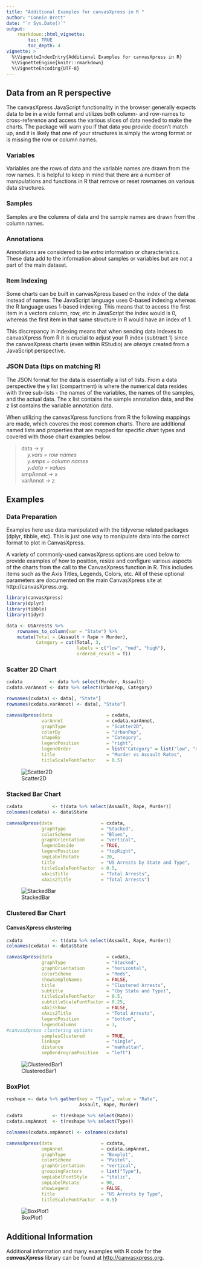 ```yaml
---
title: "Additional Examples for canvasXpress in R "
author: "Connie Brett"
date: "`r Sys.Date()`"
output: 
    rmarkdown::html_vignette:
        toc: TRUE
        toc_depth: 4
vignette: >
  %\VignetteIndexEntry{Additional Examples for canvasXpress in R}
  %\VignetteEngine{knitr::rmarkdown}
  %\VignetteEncoding{UTF-8}
---
```


## Data from an R perspective

The canvasXpress JavaScript functionality in the browser generally expects data to be in a wide format and utilizes both column- and row-names to cross-reference and access the various slices of data needed to make the charts.  The package will warn you if that data you provide doesn't match up, and it is likely that one of your structures is simply the wrong format or is missing the row or column names.


### Variables

Variables are the rows of data and the variable names are drawn from the row names.  It is helpful to keep in mind that there are a number of manipulations and functions in R that remove or reset rownames on various data structures.


### Samples

Samples are the columns of data and the sample names are drawn from the column names.  


### Annotations

Annotations are considered to be *extra* information or characteristics.  These data add to the information about samples or variables but are not a part of the main dataset.


### Item Indexing

Some charts can be built in canvasXpress based on the index of the data instead of names.  The JavaScript language uses 0-based indexing whereas the R language uses 1-based indexing.  This means that to access the first item in a vectors column, row, etc in JavaScript the index would is 0, whereas the first item in that same structure in R would have an index of 1.

This discrepancy in indexing means that when sending data indexes to canvasXpress from R it is crucial to adjust your R index (subtract 1) since the canvasXpress charts (even within RStudio) are *always* created from a JavaScript perspective.


### JSON Data (tips on matching R)

The JSON format for the data is essentially a list of lists.  From a data perspective the y list (compartment) is where the numerical data resides with three sub-lists - the names of the variables, the names of the samples, and the actual data.  The x list contains the sample annotation data, and the z list contains the variable annotation data.  

When utilizing the canvasXpress functions from R the following mappings are made, which coveres the most common charts.  There are additional named lists and properties that are mapped for specific chart types and covered with those chart examples below.

> data -> y  
> &nbsp;&nbsp;&nbsp;&nbsp;*y.vars = row names*  
> &nbsp;&nbsp;&nbsp;&nbsp;*y.smps = column names*  
> &nbsp;&nbsp;&nbsp;&nbsp;*y.data = values*  
> smpAnnot -> x  
> varAnnot -> z


## Examples

### Data Preparation

Examples here use data manipulated with the tidyverse related packages (dplyr, tibble, etc).  This is just one way to manipulate data into the correct format to plot in CanvasXpress.


A variety of commonly-used canvasXpress options are used below to provide examples of how to position, resize and configure various aspects of the charts from the call to the CanvasXpress function in R.  This includes items such as the Axis Titles, Legends, Colors, etc.  All of these optional parameters are documented on the main CanvasXpress site at http://canvasXpress.org.

```r
library(canvasXpress)
library(dplyr)
library(tibble)
library(tidyr)

data <- USArrests %>%
    rownames_to_column(var = "State") %>%
    mutate(Total = (Assault + Rape + Murder),
           Category = cut(Total, 3, 
                          labels = c("low", "med", "high"),
                          ordered_result = T)) 
```

### Scatter 2D Chart

```r
cxdata          <- data %>% select(Murder, Assault)
cxdata.varAnnot <- data %>% select(UrbanPop, Category) 

rownames(cxdata) <- data[, "State"]
rownames(cxdata.varAnnot) <- data[, "State"]

canvasXpress(data                    = cxdata,
             varAnnot                = cxdata.varAnnot,
             graphType               = "Scatter2D",
             colorBy                 = "UrbanPop",
             shapeBy                 = "Category",
             legendPosition          = "right",
             legendOrder             = list("Category" = list("low", "med", "high")),
             title                   = "Murder vs Assault Rates",
             titleScaleFontFactor    = 0.5)
```
![Scatter2D](images/R-Scatter2D.png)

### Stacked Bar Chart

```r
cxdata           <- t(data %>% select(Assault, Rape, Murder))
colnames(cxdata) <- data$State

canvasXpress(data                  = cxdata,
             graphType             = "Stacked",
             colorScheme           = "Blues",
             graphOrientation      = "vertical",
             legendInside          = TRUE,
             legendPosition        = "topRight",
             smpLabelRotate        = 20,
             title                 = "US Arrests by State and Type",
             titleScaleFontFactor  = 0.5,
             xAxisTitle            = "Total Arrests",
             xAxis2Title           = "Total Arrests")
```
![StackedBar](images/R-StackedBar.png)

### Clustered Bar Chart

#### CanvasXpress clustering

```r
cxdata           <- t(data %>% select(Assault, Rape, Murder))
colnames(cxdata) <- data$State

canvasXpress(data                    = cxdata,
             graphType               = "Stacked",
             graphOrientation        = "horizontal",
             colorScheme             = "Reds",
             showSampleNames         = FALSE,
             title                   = "Clustered Arrests",
             subtitle                = "(by State and Type)",
             titleScaleFontFactor    = 0.5,
             subtitleScaleFontFactor = 0.25,
             xAxisShow               = FALSE,
             xAxis2Title             = "Total Arrests",
             legendPosition          = "bottom",
             legendColumns           = 3,
#canvasXpress clustering options  
             samplesClustered        = TRUE,
             linkage                 = "single",
             distance                = "manhattan",
             smpDendrogramPosition   = "left")
```
![ClusteredBar1](images/R-ClusteredBar1.png)


### BoxPlot

```r
reshape <- data %>% gather(key = "Type", value = "Rate", 
                           Assault, Rape, Murder)

cxdata           <- t(reshape %>% select(Rate))
cxdata.smpAnnot  <- t(reshape %>% select(Type))

colnames(cxdata.smpAnnot) <- colnames(cxdata)

canvasXpress(data                  = cxdata,
             smpAnnot              = cxdata.smpAnnot,
             graphType             = "Boxplot",
             colorScheme           = "Pastel",
             graphOrientation      = "vertical",
             groupingFactors       = list("Type"),
             smpLabelFontStyle     = "italic",
             smpLabelRotate        = 90,
             showLegend            = FALSE,
             title                 = "US Arrests by Type",
             titleScaleFontFactor  = 0.5)
```
![BoxPlot1](images/R-BoxPlot1.png)


## Additional Information 

Additional information and many examples with R code for the ***canvasXpress*** 
library can be found at
[http://canvasxpress.org](http://canvasxpress.org).
